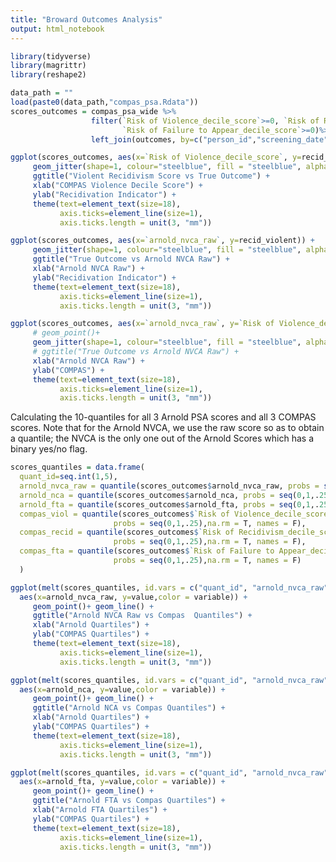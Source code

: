 ```yaml
---
title: "Broward Outcomes Analysis"
output: html_notebook
---
```



```r
library(tidyverse)
library(magrittr)
library(reshape2)
```

```r
data_path = ""
load(paste0(data_path,"compas_psa.Rdata"))
scores_outcomes = compas_psa_wide %>%
                  filter(`Risk of Violence_decile_score`>=0, `Risk of Recidivism_decile_score`>=0, 
                         `Risk of Failure to Appear_decile_score`>=0)%>%
                  left_join(outcomes, by=c("person_id","screening_date"))

```

```r
ggplot(scores_outcomes, aes(x=`Risk of Violence_decile_score`, y=recid_violent)) +
     geom_jitter(shape=1, colour="steelblue", fill = "steelblue", alpha = .5)  +
     ggtitle("Violent Recidivism Score vs True Outcome") +
     xlab("COMPAS Violence Decile Score") +
     ylab("Recidivation Indicator") +
     theme(text=element_text(size=18),
           axis.ticks=element_line(size=1),
           axis.ticks.length = unit(3, "mm"))

ggplot(scores_outcomes, aes(x=`arnold_nvca_raw`, y=recid_violent)) +
     geom_jitter(shape=1, colour="steelblue", fill = "steelblue", alpha = .5)  +
     ggtitle("True Outcome vs Arnold NVCA Raw") +
     xlab("Arnold NVCA Raw") +
     ylab("Recidivation Indicator") +
     theme(text=element_text(size=18),
           axis.ticks=element_line(size=1),
           axis.ticks.length = unit(3, "mm"))

ggplot(scores_outcomes, aes(x=`arnold_nvca_raw`, y=`Risk of Violence_decile_score`)) +
     # geom_point()+
     geom_jitter(shape=1, colour="steelblue", fill = "steelblue", alpha = .5)  +
     # ggtitle("True Outcome vs Arnold NVCA Raw") +
     xlab("Arnold NVCA Raw") +
     ylab("COMPAS") +
     theme(text=element_text(size=18),
           axis.ticks=element_line(size=1),
           axis.ticks.length = unit(3, "mm"))


```


Calculating the 10-quantiles for all 3 Arnold PSA scores and all 3 COMPAS scores. 
Note that for the Arnold NVCA, we use the raw score so as to obtain a quantile; the NVCA is the only one out of the Arnold Scores which has a binary yes/no flag. 
```r
scores_quantiles = data.frame( 
  quant_id=seq.int(1,5),
  arnold_nvca_raw = quantile(scores_outcomes$arnold_nvca_raw, probs = seq(0,1,.25),na.rm = T, names = F),
  arnold_nca = quantile(scores_outcomes$arnold_nca, probs = seq(0,1,.25),na.rm = T, names = F),
  arnold_fta = quantile(scores_outcomes$arnold_fta, probs = seq(0,1,.25),na.rm = T, names = F),
  compas_viol = quantile(scores_outcomes$`Risk of Violence_decile_score`,
                       probs = seq(0,1,.25),na.rm = T, names = F),
  compas_recid = quantile(scores_outcomes$`Risk of Recidivism_decile_score`,
                       probs = seq(0,1,.25),na.rm = T, names = F),
  compas_fta = quantile(scores_outcomes$`Risk of Failure to Appear_decile_score`,
                       probs = seq(0,1,.25),na.rm = T, names = F)
  )

ggplot(melt(scores_quantiles, id.vars = c("quant_id", "arnold_nvca_raw", "arnold_nca", "arnold_fta")), 
  aes(x=arnold_nvca_raw, y=value,color = variable)) +
     geom_point()+ geom_line() +
     ggtitle("Arnold NVCA Raw vs Compas  Quantiles") +
     xlab("Arnold Quartiles") +
     ylab("COMPAS Quartiles") +
     theme(text=element_text(size=18),
           axis.ticks=element_line(size=1),
           axis.ticks.length = unit(3, "mm"))

ggplot(melt(scores_quantiles, id.vars = c("quant_id", "arnold_nvca_raw", "arnold_nca", "arnold_fta")), 
  aes(x=arnold_nca, y=value,color = variable)) +
     geom_point()+ geom_line() +
     ggtitle("Arnold NCA vs Compas Quantiles") +
     xlab("Arnold Quartiles") +
     ylab("COMPAS Quartiles") +
     theme(text=element_text(size=18),
           axis.ticks=element_line(size=1),
           axis.ticks.length = unit(3, "mm"))

ggplot(melt(scores_quantiles, id.vars = c("quant_id", "arnold_nvca_raw", "arnold_nca", "arnold_fta")), 
  aes(x=arnold_fta, y=value,color = variable)) +
     geom_point()+ geom_line() +
     ggtitle("Arnold FTA vs Compas Quartiles") +
     xlab("Arnold FTA Quartiles") +
     ylab("COMPAS Quartiles") +
     theme(text=element_text(size=18),
           axis.ticks=element_line(size=1),
           axis.ticks.length = unit(3, "mm"))

```


